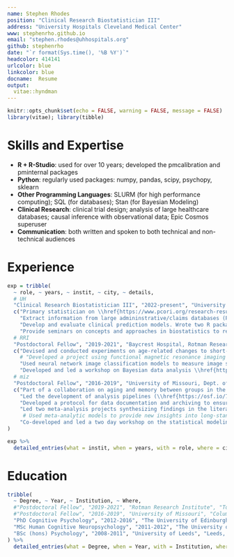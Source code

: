 ```yaml
---
name: Stephen Rhodes
position: "Clinical Research Biostatistician III"
address: "University Hospitals Cleveland Medical Center"
www: stephenrho.github.io
email: "stephen.rhodes@uhhospitals.org"
github: stephenrho
date: "`r format(Sys.time(), '%B %Y')`"
headcolor: 414141
urlcolor: blue
linkcolor: blue
docname:  Resume
output: 
  vitae::hyndman
---
```


<!-- googlescholar: VXD5emcAAAAJ&hl -->

```r
knitr::opts_chunk$set(echo = FALSE, warning = FALSE, message = FALSE)
library(vitae); library(tibble)
```

# Skills and Expertise

- **R + R-Studio**: used for over 10 years; developed the pmcalibration and pminternal packages
- **Python**: regularly used packages: numpy, pandas, scipy, psychopy, sklearn
- **Other Programming Languages**: SLURM (for high performance computing); SQL (for databases); Stan (for Bayesian Modeling)
- **Clinical Research**: clinical trial design; analysis of large healthcare databases; causal inference with observational data; Epic Cosmos superuser
- **Communication**: both written and spoken to both technical and non-technical audiences

# Experience

```r
exp = tribble(
  ~ role, ~ years, ~ instit, ~ city, ~ details,
  # UH
  "Clinical Research Biostatistician III", "2022-present", "University Hospitals, Cleveland Medical Center", "Cleveland OH, USA", 
  c("Primary statistician on \\href{https://www.pcori.org/research-results/2024/bulking-versus-sling-treating-stress-urinary-incontinence-time-vaginal-prolapse-repair}{multi-center randomized trial funded by PCORI.}",
    "Extract information from large admininstrative/claims databases (Premier Healthcare Database, Marketscan, ICES (Ontario), Epic Cosmos).", 
    "Develop and evaluate clinical prediction models. Wrote two R packages that implement best-practices for internal validation (pminternal) and assessing calibration (pmcalibration) of prediction models.",
    "Provide seminars on concepts and approaches in biostatistics to residents, fellows, and research staff."),
  # RRI
  "Postdoctoral Fellow", "2019-2021", "Baycrest Hospital, Rotman Research Institute (University of Toronto)", "Toronto ON, CA", 
  c("Devised and conducted experiments on age-related changes to short- and long-term memory.",
    # "Developed a project using functional magnetic resonance imaging to decode currently active neural representations in short-term memory (shelved due to Covid-19).",
    "Used neural network image classification models to measure image similarity for testing against human perception and memory.",
    "Developed and led a workshop on Bayesian data analysis \\href{https://github.com/stephenrho/bayes-workshop}{(materials here)}."),
  # miz
  "Postdoctoral Fellow", "2016-2019", "University of Missouri, Dept. of Psychological Sciences", "Columbia MO, USA", 
  c("Part of a collaboration on aging and memory between groups in the US, UK, and Switzerland (\\url{http://womaac.psy.ed.ac.uk/}).",
    "Led the development of analysis pipelines (\\href{https://osf.io/72j4m/}{example here}) and performed analyses of experimental data using generalized linear mixed effects models.",
    "Developed a protocol for data documentation and archiving to ensure reproducibility.",
    "Led two meta-analysis projects synthesizing findings in the literature on memory and aging.",
     # Used meta-analytic models to provide new insights into long-standing research questions. Published in \\href{https://psycnet.apa.org/fulltext/2019-24512-001.html}{Psychology \\& Aging} and \\href{https://link.springer.com/article/10.3758/s13423-019-01649-y}{Psychonomic Bulletin \\& Review}.
    "Co-developed and led a two day workshop on the statistical modeling using maximum likelihood and Bayesian estimation techniques \\href{https://github.com/stephenrho/CognitiveModelingWorkshop}{(materials here)}.")
)

exp %>%
  detailed_entries(what = instit, when = years, with = role, where = city, why = details, .protect = F)
```

# Education

```r

tribble(
  ~ Degree, ~ Year, ~ Institution, ~ Where,
  #"Postdoctoral Fellow", "2019-2021", "Rotman Research Institute", "Toronto ON, CA",
  #"Postdoctoral Fellow", "2016-2019", "University of Missouri", "Columbia MO, USA",
  "PhD Cognitive Psychology", "2012-2016", "The University of Edinburgh", "Edinburgh, UK",
  "MSc Human Cognitive Neuropsychology", "2011-2012", "The University of Edinburgh", "Edinburgh, UK",
  "BSc (hons) Psychology", "2008-2011", "University of Leeds", "Leeds, UK"
) %>% 
  detailed_entries(what = Degree, when = Year, with = Institution, where = Where)
```
